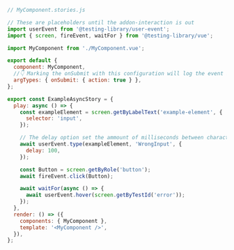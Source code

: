 ```js
// MyComponent.stories.js

// These are placeholders until the addon-interaction is out
import userEvent from '@testing-library/user-event';
import { screen, fireEvent, waitFor } from '@testing-library/vue';

import MyComponent from './MyComponent.vue';

export default {
  component: MyComponent,
  //👇 Marking the onSubmit with this configuration will log the event in the Actions panel
  argTypes: { onSubmit: { action: true } },
};

export const ExampleAsyncStory = {
  play: async () => {
    const exampleElement = screen.getByLabelText('example-element', {
      selector: 'input',
    });

    // The delay option set the ammount of milliseconds between characters being typed
    await userEvent.type(exampleElement, 'WrongInput', {
      delay: 100,
    });

    const Button = screen.getByRole('button');
    await fireEvent.click(Button);

    await waitFor(async () => {
      await userEvent.hover(screen.getByTestId('error'));
    });
  },
  render: () => ({
    components: { MyComponent },
    template: '<MyComponent />',
  }),
};
```